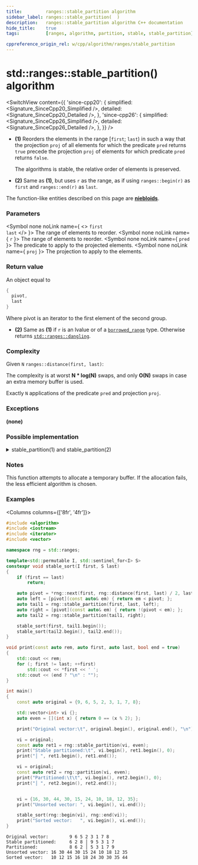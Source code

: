 ```yaml
---
title:         ranges::stable_partition algorithm
sidebar_label: ranges::stable_partition(  )
description:   ranges::stable_partition algorithm C++ documentation
hide_title:    true
tags:          [ranges, algorithm, partition, stable, stable_partition]

cppreference_origin_rel: w/cpp/algorithm/ranges/stable_partition
---
```



<!----------------- Codes ---------------------->



# std::ranges::stable_partition() algorithm

<SwitchView content={{
  'since-cpp20': {
    simplified:	<Signature_SinceCpp20_Simplified />,
    detailed:	<Signature_SinceCpp20_Detailed />,
  },
	'since-cpp26': {
		simplified:	<Signature_SinceCpp26_Simplified />,
		detailed:	<Signature_SinceCpp26_Detailed />,
	},
}} />

- **(1)** Reorders the elements in the range [`first`; `last`) in such a way that the projection `proj` of all elements for which the predicate `pred` returns `true` precede the projection `proj` of elements for which predicate `pred` returns `false`.

  The algorithms is stable, the relative order of elements is preserved.

- **(2)** Same as **(1)**, but uses `r` as the range, as if using `ranges::begin(r)` as `first` and `ranges::end(r)` as `last`.

The function-like entities described on this page are [**niebloids**](#).

### Parameters

<SymbolTable>

  <Symbol none noLink name={ <> <code>first</code> <br/> <code>last</code> </> }>
    The range of elements to reorder.
  </Symbol>
  <Symbol none noLink name={ <code>r</code> }>
    The range of elements to reorder.
  </Symbol>
  <Symbol none noLink name={ <code>pred</code> }>
    The predicate to apply to the projected elements.
  </Symbol>
  <Symbol none noLink name={ <code>proj</code> }>
    The projection to apply to the elements.
  </Symbol>

</SymbolTable>

### Return value

An object equal to
```cpp
{
  pivot,
  last
}
```
Where pivot is an iterator to the first element of the second group.

- **(2)** Same as **(1)** if `r` is an lvalue or of a [`borrowed_range`](#) type. Otherwise returns [`std::ranges::dangling`](#).

### Complexity

Given `N` `ranges::distance(first, last)`:

The complexity is at worst **N * log(N)** swaps, and only **O(N)** swaps in case an extra memory buffer is used.

Exactly `N` applications of the predicate `pred` and projection `proj`.

### Exceptions

**(none)**

### Possible implementation

<details>
<summary>stable_partition(1) and stable_partition(2)</summary>

```cpp
struct stable_partition_fn
{
    template<std::bidirectional_iterator I, std::sentinel_for<I> S,
             class Proj = std::identity,
             std::indirect_unary_predicate<std::projected<I, Proj>> Pred>
    requires std::permutable<I>
    constexpr ranges::subrange<I>
        operator()(I first, S last, Pred pred, Proj proj = {}) const
    {
        first = ranges::find_if_not(first, last, pred, proj);
        I mid = first;
        while (mid != last)
        {
            mid = ranges::find_if(mid, last, pred, proj);
            if (mid == last)
                break;
            I last2 = ranges::find_if_not(mid, last, pred, proj);
            ranges::rotate(first, mid, last2);
            first = ranges::next(first, ranges::distance(mid, last2));
            mid = last2;
        }
        return {std::move(first), std::move(mid)};
    }

    template<ranges::bidirectional_range R, class Proj = std::identity,
             std::indirect_unary_predicate<
                 std::projected<ranges::iterator_t<R>, Proj>> Pred>
    requires std::permutable<ranges::iterator_t<R>>
    constexpr ranges::borrowed_subrange_t<R>
        operator()(R&& r, Pred pred, Proj proj = {}) const
    {
        return (*this)(ranges::begin(r), ranges::end(r), std::move(pred), std::move(proj));
    }
};

inline constexpr stable_partition_fn stable_partition {};
```

</details>

### Notes

This function attempts to allocate a temporary buffer. If the allocation fails, the less efficient algorithm is chosen.

### Examples

<Columns columns={['8fr', '4fr']}>
<div>

```cpp title='Main.cpp' showLineNumbers
#include <algorithm>
#include <iostream>
#include <iterator>
#include <vector>

namespace rng = std::ranges;

template<std::permutable I, std::sentinel_for<I> S>
constexpr void stable_sort(I first, S last)
{
    if (first == last)
        return;

    auto pivot = *rng::next(first, rng::distance(first, last) / 2, last);
    auto left = [pivot](const auto& em) { return em < pivot; };
    auto tail1 = rng::stable_partition(first, last, left);
    auto right = [pivot](const auto& em) { return !(pivot < em); };
    auto tail2 = rng::stable_partition(tail1, right);

    stable_sort(first, tail1.begin());
    stable_sort(tail2.begin(), tail2.end());
}

void print(const auto rem, auto first, auto last, bool end = true)
{
    std::cout << rem;
    for (; first != last; ++first)
        std::cout << *first << ' ';
    std::cout << (end ? "\n" : "");
}

int main()
{
    const auto original = {9, 6, 5, 2, 3, 1, 7, 8};

    std::vector<int> vi {};
    auto even = [](int x) { return 0 == (x % 2); };

    print("Original vector:\t", original.begin(), original.end(), "\n");

    vi = original;
    const auto ret1 = rng::stable_partition(vi, even);
    print("Stable partitioned:\t", vi.begin(), ret1.begin(), 0);
    print("│ ", ret1.begin(), ret1.end());

    vi = original;
    const auto ret2 = rng::partition(vi, even);
    print("Partitioned:\t\t", vi.begin(), ret2.begin(), 0);
    print("│ ", ret2.begin(), ret2.end());


    vi = {16, 30, 44, 30, 15, 24, 10, 18, 12, 35};
    print("Unsorted vector: ", vi.begin(), vi.end());

    stable_sort(rng::begin(vi), rng::end(vi));
    print("Sorted vector:   ", vi.begin(), vi.end());
}
```

</div>
<div>

```plaintext title="Possible Output"
Original vector:        9 6 5 2 3 1 7 8
Stable partitioned:     6 2 8 │ 9 5 3 1 7
Partitioned:            8 6 2 │ 5 3 1 7 9
Unsorted vector: 16 30 44 30 15 24 10 18 12 35 
Sorted vector:   10 12 15 16 18 24 30 30 35 44
```

</div>
</Columns>

